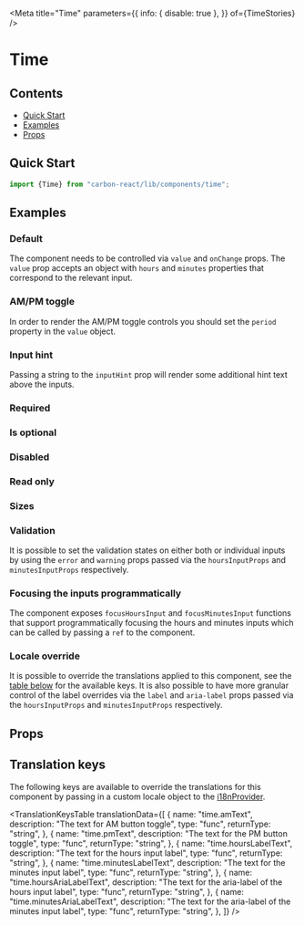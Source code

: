 


<Meta
  title="Time"
  parameters={{
    info: { disable: true },
  }}
  of={TimeStories}
/>

# Time

## Contents

- [Quick Start](#quick-start)
- [Examples](#examples)
- [Props](#props)

## Quick Start

```javascript
import {Time} from "carbon-react/lib/components/time";
```

## Examples

### Default

The component needs to be controlled via `value` and `onChange` props. The `value` prop accepts an object 
with `hours` and `minutes` properties that correspond to the relevant input.

<Canvas of={TimeStories.Default} />

### AM/PM toggle

In order to render the AM/PM toggle controls you should set the `period` property in the `value` object.

<Canvas of={TimeStories.AmPmToggle} />

### Input hint

Passing a string to the `inputHint` prop will render some additional hint text above the inputs.

<Canvas of={TimeStories.InputHint} />

### Required

<Canvas of={TimeStories.Required} />

### Is optional

<Canvas of={TimeStories.IsOptional} />

### Disabled

<Canvas of={TimeStories.Disabled} />

### Read only

<Canvas of={TimeStories.ReadOnly} />

### Sizes

<Canvas of={TimeStories.Sizes} />

### Validation

It is possible to set the validation states on either both or individual inputs by using the `error` 
and `warning` props passed via the `hoursInputProps` and `minutesInputProps` respectively.

<Canvas of={TimeStories.Validation} />

### Focusing the inputs programmatically

The component exposes `focusHoursInput` and `focusMinutesInput` functions that support programmatically 
focusing the hours and minutes inputs which can be called by passing a `ref` to the component.

<Canvas of={TimeStories.FocusingInputs} />

### Locale override

It is possible to override the translations applied to this component, see the [table below](#translation-keys) 
for the available keys. It is also possible to have more granular control of the label overrides via the 
`label` and `aria-label` props passed via the `hoursInputProps` and `minutesInputProps` respectively.

<Canvas of={TimeStories.LocaleOverride} />

## Props

<ArgTypes of={TimeStories} />

## Translation keys

The following keys are available to override the translations for this component by passing in a custom locale object
to the [i18nProvider](https://carbon.sage.com/?path=/story/documentation-i18n--page).

<TranslationKeysTable
  translationData={[
    {
      name: "time.amText",
      description: "The text for AM button toggle",
      type: "func",
      returnType: "string",
    },
    {
      name: "time.pmText",
      description: "The text for the PM button toggle",
      type: "func",
      returnType: "string",
    },
    {
      name: "time.hoursLabelText",
      description: "The text for the hours input label",
      type: "func",
      returnType: "string",
    },
     {
      name: "time.minutesLabelText",
      description: "The text for the minutes input label",
      type: "func",
      returnType: "string",
    },
     {
      name: "time.hoursAriaLabelText",
      description: "The text for the aria-label of the hours input label",
      type: "func",
      returnType: "string",
    },
     {
      name: "time.minutesAriaLabelText",
      description: "The text for the aria-label of the minutes input label",
      type: "func",
      returnType: "string",
    },
  ]}
/>
